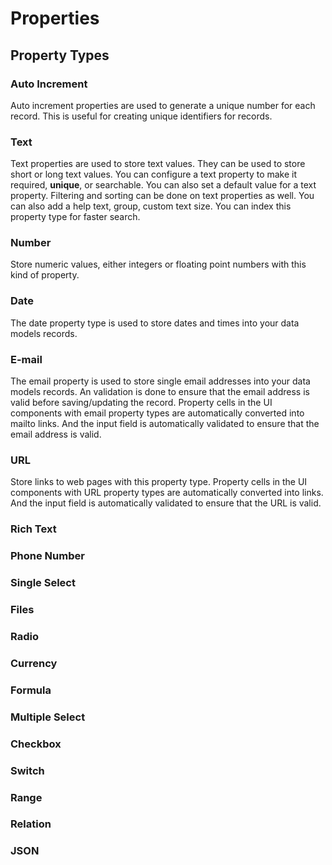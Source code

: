 # Properties

## Property Types

### Auto Increment

Auto increment properties are used to generate a unique number for each record. This is useful for creating unique identifiers for records.

### Text

Text properties are used to store text values. They can be used to store short or long text values. You can configure a text
property to make it required, **unique**, or searchable. You can also set a default value for a text property. Filtering and sorting
can be done on text properties as well. You can also add a help text, group, custom text size. You can index this property type for
faster search.

### Number

Store numeric values, either integers or floating point numbers with this kind of property.

### Date

The date property type is used to store dates and times into your data models records.

### E-mail

The email property is used to store single email addresses into your data models records. An validation
is done to ensure that the email address is valid before saving/updating the record. Property cells in the UI components with
email property types are automatically converted into mailto links. And the input field is automatically validated to ensure that
the email address is valid.

### URL

Store links to web pages with this property type. Property cells in the UI components with URL property types are automatically
converted into links. And the input field is automatically validated to ensure that the URL is valid.

### Rich Text

### Phone Number

### Single Select

### Files

### Radio

### Currency

### Formula

### Multiple Select

### Checkbox

### Switch

### Range

### Relation

### JSON
